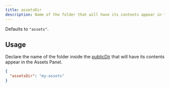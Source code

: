 ```yaml
---
title: assetsDir
description: Name of the folder that will have its contents appear in the Assets Panel.
---
```


Defaults to `"assets"`.

## Usage

Declare the name of the folder inside the [publicDir](./public-dir) that will have its contents appear in the Assets Panel.

```json filename=".triplex/config.json"
{
  "assetsDir": "my-assets"
}
```
